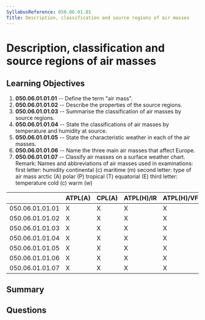 ```yaml
---
SyllabusReference: 050.06.01.01
Title: Description, classification and source regions of air masses
---
```


# Description, classification and source regions of air masses

## Learning Objectives

1.  **050.06.01.01.01** -- Define the term "air mass".
2.  **050.06.01.01.02** -- Describe the properties of the source regions.
3.  **050.06.01.01.03** -- Summarise the classification of air masses by source
    regions.
4.  **050.06.01.01.04** -- State the classifications of air masses by temperature
    and humidity at source.
5.  **050.06.01.01.05** -- State the characteristic weather in each of the air
    masses.
6.  **050.06.01.01.06** -- Name the three main air masses that affect Europe.
7.  **050.06.01.01.07** -- Classify air masses on a surface weather chart.
    Remark: Names and abbreviations of air masses used in examinations: first
    letter: humidity continental (c) maritime (m) second letter: type of air mass
    arctic (A) polar (P) tropical (T) equatorial (E) third letter: temperature
    cold (c) warm (w)

|                 | ATPL(A) | CPL(A) | ATPL(H)/IR | ATPL(H)/VFR | CPL(H) | IR | CBIR(A) |
| --------------- | ------- | ------ | ---------- | ----------- | ------ | -- | ------- |
| 050.06.01.01.01 | X       | X      | X          | X           | X      | X  | X       |
| 050.06.01.01.02 | X       | X      | X          | X           | X      | X  | X       |
| 050.06.01.01.03 | X       | X      | X          | X           | X      | X  | X       |
| 050.06.01.01.04 | X       | X      | X          | X           | X      | X  | X       |
| 050.06.01.01.05 | X       | X      | X          | X           | X      | X  | X       |
| 050.06.01.01.06 | X       | X      | X          | X           | X      | X  | X       |
| 050.06.01.01.07 | X       | X      | X          | X           | X      | X  | X       |

## Summary

## Questions
